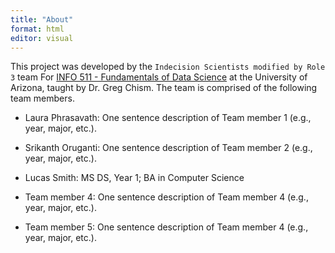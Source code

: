 ```yaml
---
title: "About"
format: html
editor: visual
---
```


This project was developed by the `Indecision Scientists modified by Role 3` team For [INFO 511 - Fundamentals of Data Science](https://datasciaz.netlify.app/) at the University of Arizona, taught by Dr. Greg Chism. The team is comprised of the following team members.

-   Laura Phrasavath: One sentence description of Team member 1 (e.g., year, major, etc.).

-   Srikanth Oruganti: One sentence description of Team member 2 (e.g., year, major, etc.).

-   Lucas Smith: MS DS, Year 1; BA in Computer Science

-   Team member 4: One sentence description of Team member 4 (e.g., year, major, etc.).

-   Team member 5: One sentence description of Team member 4 (e.g., year, major, etc.).